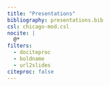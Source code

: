 ```yaml
---
title: "Presentations"
bibliography: presentations.bib
csl: chicago-mod.csl
nocite: |
  @*
filters: 
  - dociteproc
  - boldname
  - url2slides
citeproc: false
---
```


<!-- Possible improvement: boldface my name following these instructions
https://www.neilwright.uk/posts/quarto-bibliography-format-name -->

::: {#refs}

:::
